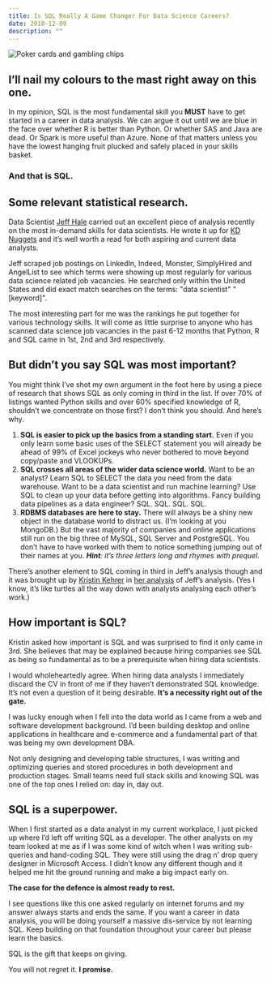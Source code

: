 ```yaml
---
title: Is SQL Really A Game Changer For Data Science Careers?
date: 2018-12-09
description: ""
---
```

![Poker cards and gambling chips](/images/cards-chips.jpg)

## I’ll nail my colours to the mast right away on this one.

In my opinion, SQL is the most fundamental skill you **MUST** have to get started in a career in data analysis. We can argue it out until we are blue in the face over whether R is better than Python. Or whether SAS and Java are dead. Or Spark is more useful than Azure. None of that matters unless you have the lowest hanging fruit plucked and safely placed in your skills basket.

### **And that is SQL.**

## Some relevant statistical research.

Data Scientist [Jeff Hale](https://www.linkedin.com/in/jeff-hale-99a7877/") carried out an excellent piece of analysis recently on the most in-demand skills for data scientists. He wrote it up for [KD Nuggets](https://www.kdnuggets.com/2018/11/most-demand-skills-data-scientists.html) and it’s well worth a read for both aspiring and current data analysts.

Jeff scraped job postings on LinkedIn, Indeed, Monster, SimplyHired and AngelList to see which terms were showing up most regularly for various data science related job vacancies. He searched only within the United States and did exact match searches on the terms: "data scientist" "[keyword]".

The most interesting part for me was the rankings he put together for various technology skills. It will come as little surprise to anyone who has scanned data science job vacancies in the past 6-12 months that Python, R and SQL came in 1st, 2nd and 3rd respectively.

## But didn&#8217;t you say SQL was most important?

You might think I’ve shot my own argument in the foot here by using a piece of research that shows SQL as only coming in third in the list. If over 70% of listings wanted Python skills and over 60% specified knowledge of R, shouldn’t we concentrate on those first? I don’t think you should. And here’s why.

  1. **SQL is easier to pick up the basics from a standing start.** Even if you only learn some basic uses of the SELECT statement you will already be ahead of 99% of Excel jockeys who never bothered to move beyond copy/paste and VLOOKUPs.
  2. **SQL crosses all areas of the wider data science world.** Want to be an analyst? Learn SQL to SELECT the data you need from the data warehouse. Want to be a data scientist and run machine learning? Use SQL to clean up your data before getting into algorithms. Fancy building data pipelines as a data engineer? SQL. SQL. SQL. SQL.
  3. **RDBMS databases are here to stay.** There will always be a shiny new object in the database world to distract us. (I’m looking at you MongoDB.) But the vast majority of companies and online applications still run on the big three of MySQL, SQL Server and PostgreSQL. You don’t have to have worked with them to notice something jumping out of their names at you. _**Hint**: it’s three letters long and rhymes with prequel._

There’s another element to SQL coming in third in Jeff’s analysis though and it was brought up by [Kristin Kehrer](https://datamovesme.com) in [her analysis](https://datamovesme.com/2018/12/03/getting-into-data-science-faqs/) of Jeff’s analysis. (Yes I know, it’s like turtles all the way down with analysts analysing each other’s work.)

## How important is SQL?

Kristin asked how important is SQL and was surprised to find it only came in 3rd. She believes that may be explained because hiring companies see SQL as being so fundamental as to be a prerequisite when hiring data scientists.

I would wholeheartedly agree. When hiring data analysts I immediately discard the CV in front of me if they haven’t demonstrated SQL knowledge. It’s not even a question of it being desirable. **It’s a necessity right out of the gate.**

I was lucky enough when I fell into the data world as I came from a web and software development background. I’d been building desktop and online applications in healthcare and e-commerce and a fundamental part of that was being my own development DBA.

Not only designing and developing table structures, I was writing and optimizing queries and stored procedures in both development and production stages. Small teams need full stack skills and knowing SQL was one of the top ones I relied on: day in, day out.

## SQL is a superpower.

When I first started as a data analyst in my current workplace, I just picked up where I’d left off writing SQL as a developer. The other analysts on my team looked at me as if I was some kind of witch when I was writing sub-queries and hand-coding SQL. They were still using the drag n&#8217; drop query designer in Microsoft Access. I didn’t know any different though and it helped me hit the ground running and make a big impact early on.

**The case for the defence is almost ready to rest.**

I see questions like this one asked regularly on internet forums and my answer always starts and ends the same. If you want a career in data analysis, you will be doing yourself a massive dis-service by not learning SQL. Keep building on that foundation throughout your career but please learn the basics.

SQL is the gift that keeps on giving.

You will not regret it. **I promise.**